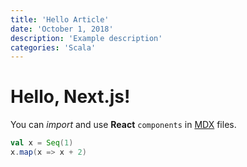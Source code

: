 ```yaml
---
title: 'Hello Article'
date: 'October 1, 2018'
description: 'Example description'
categories: 'Scala'
---
```


# Hello, Next.js!

You can *import* and use **React** `components` in [MDX](www.google.com) files.

```scala
val x = Seq(1)
x.map(x => x + 2)
```

